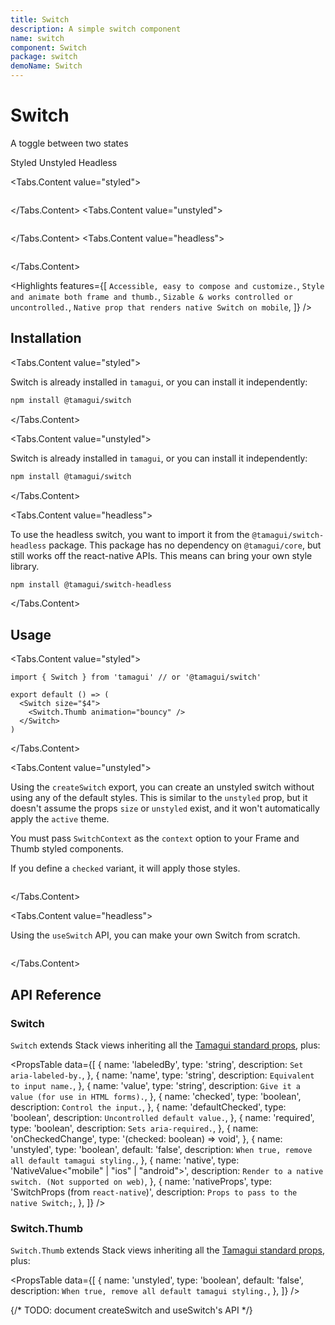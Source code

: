 ```yaml
---
title: Switch
description: A simple switch component
name: switch
component: Switch
package: switch
demoName: Switch
---
```


# Switch

<Description>A toggle between two states</Description>

<YStack className="is-sticky" />

<Tabs id="type" defaultValue="styled">
<Tabs.List>
  <TooltipSimple label="With Tamagui's default styles">
    <Tabs.Tab value="styled">Styled</Tabs.Tab>
  </TooltipSimple>
  <TooltipSimple label="No default styles, easy to customize">
    <Tabs.Tab value="unstyled">Unstyled</Tabs.Tab>
  </TooltipSimple>
  <TooltipSimple label="No dependency on Tamagui's core">
    <Tabs.Tab value="headless" label="No styles and no dependency on Tamagui's styling">Headless</Tabs.Tab>
  </TooltipSimple>
</Tabs.List>

<HeroContainer showAnimationDriverControl>
  <Tabs.Content
    value="styled"
    justifyContent="center"
    alignItems="center"
    width="100%"
  >
    <SwitchDemo />
  </Tabs.Content>
  <Tabs.Content
    value="unstyled"
    justifyContent="center"
    alignItems="center"
    width="100%"
  >
    <SwitchUnstyledDemo />
  </Tabs.Content>
  <Tabs.Content
    value="headless"
    justifyContent="center"
    alignItems="center"
    width="100%"
  >
    <SwitchHeadlessDemo />
  </Tabs.Content>
</HeroContainer>

<Tabs.Content value="styled">
  ```tsx hero template=Switch

````
</Tabs.Content>
<Tabs.Content value="unstyled">
```tsx hero template=SwitchUnstyled

````

</Tabs.Content>
  <Tabs.Content value="headless">
  ```tsx hero template=SwitchHeadless

````
</Tabs.Content>



<Highlights
features={[
  `Accessible, easy to compose and customize.`,
  `Style and animate both frame and thumb.`,
  `Sizable & works controlled or uncontrolled.`,
  `Native prop that renders native Switch on mobile`,
]}
/>


## Installation

<Tabs.Content value="styled">

Switch is already installed in `tamagui`, or you can install it independently:

```bash
npm install @tamagui/switch
````

</Tabs.Content>

<Tabs.Content value="unstyled">

Switch is already installed in `tamagui`, or you can install it independently:

```bash
npm install @tamagui/switch
```

</Tabs.Content>

<Tabs.Content value="headless">

To use the headless switch, you want to import it from the
`@tamagui/switch-headless` package. This package has no dependency on
`@tamagui/core`, but still works off the react-native APIs.
This means can bring your own style library.

```bash
npm install @tamagui/switch-headless
```

</Tabs.Content>

## Usage

<Tabs.Content value="styled">

```tsx
import { Switch } from 'tamagui' // or '@tamagui/switch'

export default () => (
  <Switch size="$4">
    <Switch.Thumb animation="bouncy" />
  </Switch>
)
```

</Tabs.Content>

<Tabs.Content value="unstyled">

Using the `createSwitch` export, you can create an unstyled switch without using
any of the default styles. This is similar to the `unstyled` prop, but it
doesn't assume the props `size` or `unstyled` exist, and it won't automatically
apply the `active` theme.

You must pass `SwitchContext` as the `context` option to your Frame and Thumb
styled components.

If you define a `checked` variant, it will apply those styles.

```tsx template=SwitchUnstyled

```

</Tabs.Content>

<Tabs.Content value="headless">

Using the `useSwitch` API, you can make your own Switch from scratch.

```tsx template=SwitchHeadless

```

</Tabs.Content>

## API Reference

### Switch

`Switch` extends Stack views inheriting all the
[Tamagui standard props](/docs/intro/props), plus:

<PropsTable
  data={[
    {
      name: 'labeledBy',
      type: 'string',
      description: `Set aria-labeled-by.`,
    },
    {
      name: 'name',
      type: 'string',
      description: `Equivalent to input name.`,
    },
    {
      name: 'value',
      type: 'string',
      description: `Give it a value (for use in HTML forms).`,
    },
    {
      name: 'checked',
      type: 'boolean',
      description: `Control the input.`,
    },
    {
      name: 'defaultChecked',
      type: 'boolean',
      description: `Uncontrolled default value.`,
    },
    {
      name: 'required',
      type: 'boolean',
      description: `Sets aria-required.`,
    },
    {
      name: 'onCheckedChange',
      type: '(checked: boolean) => void',
    },
    {
      name: 'unstyled',
      type: 'boolean',
      default: 'false',
      description: `When true, remove all default tamagui styling.`,
    },
    {
      name: 'native',
      type: 'NativeValue<"mobile" | "ios" | "android">',
      description: `Render to a native switch. (Not supported on web)`,
    },
    {
      name: 'nativeProps',
      type: 'SwitchProps (from `react-native`)',
      description: `Props to pass to the native Switch;`,
    },
  ]}
/>

### Switch.Thumb

`Switch.Thumb` extends Stack views inheriting all the
[Tamagui standard props](/docs/intro/props), plus:

<PropsTable
  data={[
    {
      name: 'unstyled',
      type: 'boolean',
      default: 'false',
      description: `When true, remove all default tamagui styling.`,
    },
  ]}
/>

</Tabs>

{/* TODO: document createSwitch and useSwitch's API */}
